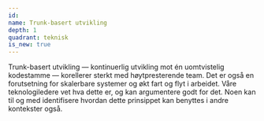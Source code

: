 ```yaml
---
id:
name: Trunk-basert utvikling
depth: 1
quadrant: teknisk
is_new: true
---
```


Trunk-basert utvikling — kontinuerlig utvikling mot én uomtvistelig kodestamme — korellerer sterkt med høytpresterende team.
Det er også en forutsetning for skalerbare systemer og økt fart og flyt i arbeidet.
Våre teknologiledere vet hva dette er, og kan argumentere godt for det.
Noen kan til og med identifisere hvordan dette prinsippet kan benyttes i andre kontekster også.
